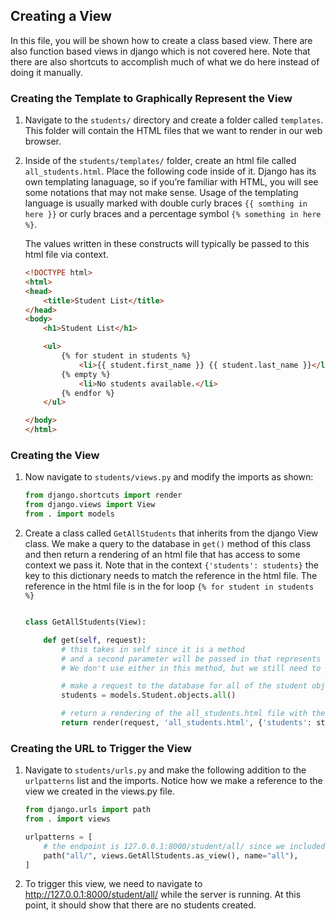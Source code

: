 ## Creating a View

In this file, you will be shown how to create a class based view. There are also function based views in django which is not covered here. Note that there are also shortcuts to accomplish much of what we do here instead of doing it manually.


### Creating the Template to Graphically Represent the View

1. Navigate to the `students/` directory and create a folder called `templates`. This folder will contain the HTML files that we want to render in our web browser.

2. Inside of the `students/templates/` folder, create an html file called `all_students.html`. Place the following code inside of it. Django has its own templating lanaguage, so if you're familiar with HTML, you will see some notations that may not make sense. Usage of the templating language is usually marked with double curly braces `{{ somthing in here }}` or curly braces and a percentage symbol `{% something in here %}`.

    The values written in these constructs will typically be passed to this html file via context.

    ```html
    <!DOCTYPE html>
    <html>
    <head>
        <title>Student List</title>
    </head>
    <body>
        <h1>Student List</h1>

        <ul>
            {% for student in students %}
                <li>{{ student.first_name }} {{ student.last_name }}</li>
            {% empty %}
                <li>No students available.</li>
            {% endfor %}
        </ul>

    </body>
    </html>

    ```


### Creating the View

1. Now navigate to `students/views.py` and modify the imports as shown:

    ```python
    from django.shortcuts import render
    from django.views import View
    from . import models
    ```

2. Create a class called `GetAllStudents` that inherits from the django View class. We make a query to the database in `get()` method of this class and then return a rendering of an html file that has access to some context we pass it. Note that in the context `{'students': students}` the key to this dictionary needs to match the reference in the html file. The reference in the html file is in the for loop `{% for student in students %}`

    ```python

    class GetAllStudents(View):
        
        def get(self, request):  
            # this takes in self since it is a method 
            # and a second parameter will be passed in that represents the HTTP request that was made
            # We don't use either in this method, but we still need to provide the parameters
            
            # make a request to the database for all of the student objects
            students = models.Student.objects.all()
            
            # return a rendering of the all_students.html file with the context {"students": students}
            return render(request, 'all_students.html', {'students': students})

    ```


### Creating the URL to Trigger the View

1. Navigate to `students/urls.py` and make the following addition to the `urlpatterns` list and the imports. Notice how we make a reference to the view we created in the views.py file.



    ```python
    from django.urls import path
    from . import views

    urlpatterns = [
        # the endpoint is 127.0.0.1:8000/student/all/ since we included this file in `tutorial/urls.py`
        path("all/", views.GetAllStudents.as_view(), name="all"),
    ]
    ```

2. To trigger this view, we need to navigate to [http://127.0.0.1:8000/student/all/](http://127.0.0.1:8000/student/all/) while the server is running. At this point, it should show that there are no students created.


